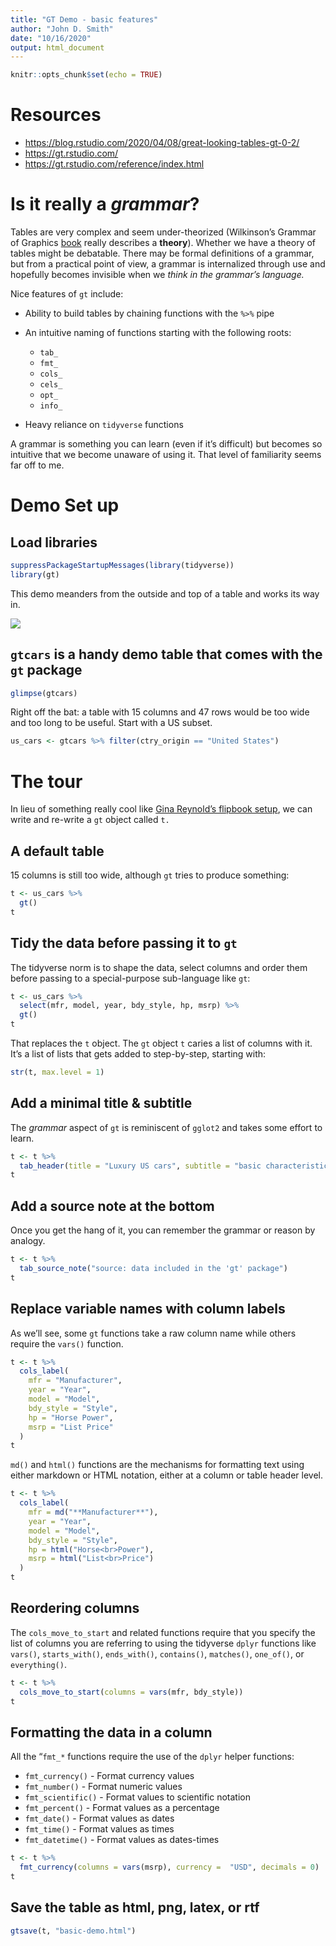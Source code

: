 ```yaml
---
title: "GT Demo - basic features"
author: "John D. Smith"
date: "10/16/2020"
output: html_document
---
```


```r
knitr::opts_chunk$set(echo = TRUE)
```

# Resources

-   <https://blog.rstudio.com/2020/04/08/great-looking-tables-gt-0-2/>
-   <https://gt.rstudio.com/>
-   <https://gt.rstudio.com/reference/index.html>

# Is it really a *grammar*?

Tables are very complex and seem under-theorized (Wilkinson's Grammar of Graphics [book](https://isbn.nu/0387987746) really describes a **theory**). Whether we have a theory of tables might be debatable. There may be formal definitions of a grammar, but from a practical point of view, a grammar is internalized through use and hopefully becomes invisible when we *think in the grammar's language.*

Nice features of `gt` include:

-   Ability to build tables by chaining functions with the `%>%` pipe

-   An intuitive naming of functions starting with the following roots:

    -   `tab_`
    -   `fmt_`
    -   `cols_`
    -   `cels_`
    -   `opt_`
    -   `info_`

-   Heavy reliance on `tidyverse` functions

A grammar is something you can learn (even if it's difficult) but becomes so intuitive that we become unaware of using it. That level of familiarity seems far off to me.

# Demo Set up

## Load libraries

```r
suppressPackageStartupMessages(library(tidyverse))
library(gt)
```

This demo meanders from the outside and top of a table and works its way in.

![](img/gt_parts_of_a_table.svg)

## `gtcars` is a handy demo table that comes with the `gt` package

```r
glimpse(gtcars)

```

Right off the bat: a table with 15 columns and 47 rows would be too wide and too long to be useful. Start with a US subset.

```r
us_cars <- gtcars %>% filter(ctry_origin == "United States")
```

# The tour

In lieu of something really cool like [Gina Reynold's flipbook setup](https://evamaerey.github.io/ggplot_flipbook/ggplot_flipbook_xaringan.html#1), we can write and re-write a `gt` object called `t.`

## A default table

15 columns is still too wide, although `gt` tries to produce something:

```r
t <- us_cars %>% 
  gt()
t
```

## Tidy the data before passing it to `gt`

The tidyverse norm is to shape the data, select columns and order them before passing to a special-purpose sub-language like `gt`:

```r
t <- us_cars %>% 
  select(mfr, model, year, bdy_style, hp, msrp) %>% 
  gt()
t
```

That replaces the `t` object. The `gt` object `t` caries a list of columns with it. It's a list of lists that gets added to step-by-step, starting with:

```r
str(t, max.level = 1)
```

## Add a minimal title & subtitle

The *grammar* aspect of `gt` is reminiscent of `gglot2` and takes some effort to learn.

```r
t <- t %>% 
  tab_header(title = "Luxury US cars", subtitle = "basic characteristics")
t
```

## Add a source note at the bottom

Once you get the hang of it, you can remember the grammar or reason by analogy.

```r
t <- t %>% 
  tab_source_note("source: data included in the 'gt' package")
t
```

## Replace variable names with column labels

As we'll see, some `gt` functions take a raw column name while others require the `vars()` function.

```r
t <- t %>% 
  cols_label(
    mfr = "Manufacturer",
    year = "Year",
    model = "Model",
    bdy_style = "Style",
    hp = "Horse Power",
    msrp = "List Price"
  )
t
```

`md()` and `html()` functions are the mechanisms for formatting text using either markdown or HTML notation, either at a column or table header level.

```r
t <- t %>% 
  cols_label(
    mfr = md("**Manufacturer**"),
    year = "Year",
    model = "Model",
    bdy_style = "Style",
    hp = html("Horse<br>Power"),
    msrp = html("List<br>Price")
  )
t
```

## Reordering columns

The `cols_move_to_start` and related functions require that you specify the list of columns you are referring to using the tidyverse `dplyr` functions like `vars()`, `starts_with()`, `ends_with()`, `contains()`, `matches()`, `one_of()`, or `everything()`.

```r
t <- t %>% 
  cols_move_to_start(columns = vars(mfr, bdy_style))
t
```

## Formatting the data in a column

All the "`fmt_*` functions require the use of the `dplyr` helper functions:

-   `fmt_currency()` - Format currency values
-   `fmt_number()` - Format numeric values
-   `fmt_scientific()` - Format values to scientific notation
-   `fmt_percent()` - Format values as a percentage
-   `fmt_date()` - Format values as dates
-   `fmt_time()` - Format values as times
-   `fmt_datetime()` - Format values as dates-times

```r
t <- t %>% 
  fmt_currency(columns = vars(msrp), currency =  "USD", decimals = 0)
t
```

## Save the table as html, png, latex, or rtf

```r
gtsave(t, "basic-demo.html")
```
